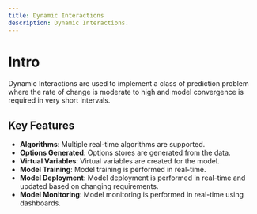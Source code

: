 ```yaml
---
title: Dynamic Interactions
description: Dynamic Interactions.
---
```


# Intro

Dynamic Interactions are used to implement a class of prediction problem where the rate of change is moderate to high and model convergence is required in very short intervals.

## Key Features

- **Algorithms**: Multiple real-time algorithms are supported.
- **Options Generated**: Options stores are generated from the data.
- **Virtual Variables**: Virtual variables are created for the model.
- **Model Training**: Model training is performed in real-time.
- **Model Deployment**: Model deployment is performed in real-time and updated based on changing requirements.
- **Model Monitoring**: Model monitoring is performed in real-time using dashboards.
